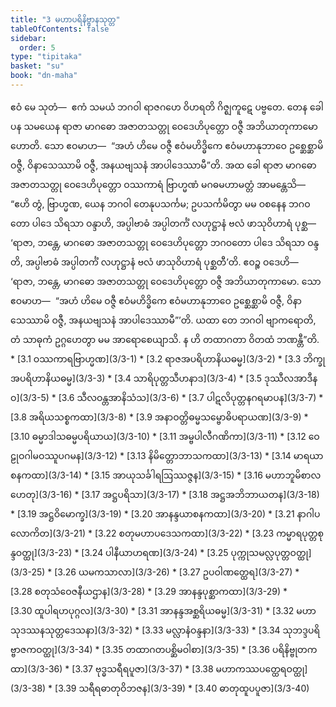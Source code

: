 ```yaml
---
title: "3 မဟာပရိနိဗ္ဗာနသုတ္တ"
tableOfContents: false
sidebar:
  order: 5
type: "tipitaka"
basket: "su"
book: "dn-maha"
---
```



<DynamicBreadcrumb />

<Division number="131" book="dn-maha">

<Paragraph number="242" book="dn-maha">
ဧဝံ မေ သုတံ—  ဧကံ သမယံ ဘဂဝါ ရာဇဂဟေ ဝိဟရတိ ဂိဇ္ဈကူဋေ ပဗ္ဗတေ. တေန ခေါ ပန သမယေန ရာဇာ မာဂဓော အဇာတသတ္တု ဝေဒေဟိပုတ္တော ဝဇ္ဇီ အဘိယာတုကာမော ဟောတိ. သော ဧဝမာဟ—  “အဟံ ဟိမေ ဝဇ္ဇီ ဧဝံမဟိဒ္ဓိကေ ဧဝံမဟာနုဘာဝေ ဥစ္ဆေစ္ဆာမိ ဝဇ္ဇီ, ဝိနာသေဿာမိ ဝဇ္ဇီ, အနယဗျသနံ အာပါဒေဿာမီ”တိ.

</Paragraph>

</Division>
<Division number="132" book="dn-maha">

<Paragraph number="243" book="dn-maha">
အထ ခေါ ရာဇာ မာဂဓော အဇာတသတ္တု ဝေဒေဟိပုတ္တော ဝဿကာရံ ဗြာဟ္မဏံ မဂဓမဟာမတ္တံ အာမန္တေသိ—  “ဧဟိ တွံ, ဗြာဟ္မဏ, ယေန ဘဂဝါ တေနုပသင်္ကမ; ဥပသင်္ကမိတွာ မမ ဝစနေန ဘဂဝတော ပါဒေ သိရသာ ဝန္ဒာဟိ, အပ္ပါဗာဓံ အပ္ပါတင်္ကံ လဟုဋ္ဌာနံ ဗလံ ဖာသုဝိဟာရံ ပုစ္ဆ—  ‘ရာဇာ, ဘန္တေ, မာဂဓော အဇာတသတ္တု ဝေဒေဟိပုတ္တော ဘဂဝတော ပါဒေ သိရသာ ဝန္ဒတိ, အပ္ပါဗာဓံ အပ္ပါတင်္ကံ လဟုဋ္ဌာနံ ဗလံ ဖာသုဝိဟာရံ ပုစ္ဆတီ’တိ. ဧဝဉ္စ ဝဒေဟိ—  ‘ရာဇာ, ဘန္တေ, မာဂဓော အဇာတသတ္တု ဝေဒေဟိပုတ္တော ဝဇ္ဇီ အဘိယာတုကာမော. သော ဧဝမာဟ—  “အဟံ ဟိမေ ဝဇ္ဇီ ဧဝံမဟိဒ္ဓိကေ ဧဝံမဟာနုဘာဝေ ဥစ္ဆေစ္ဆာမိ ဝဇ္ဇီ, ဝိနာသေဿာမိ ဝဇ္ဇီ, အနယဗျသနံ အာပါဒေဿာမီ”’တိ. ယထာ တေ ဘဂဝါ ဗျာကရောတိ, တံ သာဓုကံ ဥဂ္ဂဟေတွာ မမ အာရောစေယျာသိ. န ဟိ တထာဂတာ ဝိတထံ ဘဏန္တီ”တိ.

</Paragraph>
</Division>

<TableOfContents book="dn-maha" section="3">
* [3.1 ဝဿကာရဗြာဟ္မဏ](3/3-1)
* [3.2 ရာဇအပရိဟာနိယဓမ္မ](3/3-2)
* [3.3 ဘိက္ခုအပရိဟာနိယဓမ္မ](3/3-3)
* [3.4 သာရိပုတ္တသီဟနာဒ](3/3-4)
* [3.5 ဒုဿီလအာဒီနဝ](3/3-5)
* [3.6 သီလဝန္တအာနိသံသ](3/3-6)
* [3.7 ပါဋလိပုတ္တနဂရမာပန](3/3-7)
* [3.8 အရိယသစ္စကထာ](3/3-8)
* [3.9 အနာဝတ္တိဓမ္မသမ္ဗောဓိပရာယဏ](3/3-9)
* [3.10 ဓမ္မာဒါသဓမ္မပရိယာယ](3/3-10)
* [3.11 အမ္ဗပါလီဂဏိကာ](3/3-11)
* [3.12 ဝေဠုဝဂါမဝဿူပဂမန](3/3-12)
* [3.13 နိမိတ္တောဘာသကထာ](3/3-13)
* [3.14 မာရယာစနကထာ](3/3-14)
* [3.15 အာယုသင်္ခါရဩဿဇ္ဇန](3/3-15)
* [3.16 မဟာဘူမိစာလဟေတု](3/3-16)
* [3.17 အဋ္ဌပရိသာ](3/3-17)
* [3.18 အဋ္ဌအဘိဘာယတန](3/3-18)
* [3.19 အဋ္ဌဝိမောက္ခ](3/3-19)
* [3.20 အာနန္ဒယာစနကထာ](3/3-20)
* [3.21 နာဂါပလောကိတ](3/3-21)
* [3.22 စတုမဟာပဒေသကထာ](3/3-22)
* [3.23 ကမ္မာရပုတ္တစုန္ဒဝတ္ထု](3/3-23)
* [3.24 ပါနီယာဟရဏ](3/3-24)
* [3.25 ပုက္ကုသမလ္လပုတ္တဝတ္ထု](3/3-25)
* [3.26 ယမကသာလာ](3/3-26)
* [3.27 ဥပဝါဏတ္ထေရ](3/3-27)
* [3.28 စတုသံဝေဇနီယဌာန](3/3-28)
* [3.29 အာနန္ဒပုစ္ဆာကထာ](3/3-29)
* [3.30 ထူပါရဟပုဂ္ဂလ](3/3-30)
* [3.31 အာနန္ဒအစ္ဆရိယဓမ္မ](3/3-31)
* [3.32 မဟာသုဒဿနသုတ္တဒေသနာ](3/3-32)
* [3.33 မလ္လာနံဝန္ဒနာ](3/3-33)
* [3.34 သုဘဒ္ဒပရိဗ္ဗာဇကဝတ္ထု](3/3-34)
* [3.35 တထာဂတပစ္ဆိမဝါစာ](3/3-35)
* [3.36 ပရိနိဗ္ဗုတကထာ](3/3-36)
* [3.37 ဗုဒ္ဓသရီရပူဇာ](3/3-37)
* [3.38 မဟာကဿပတ္ထေရဝတ္ထု](3/3-38)
* [3.39 သရီရဓာတုဝိဘဇန](3/3-39)
* [3.40 ဓာတုထူပပူဇာ](3/3-40)
</TableOfContents>